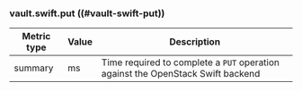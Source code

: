 ### vault.swift.put ((#vault-swift-put))

Metric type | Value | Description
----------- | ----- | -----------
summary     | ms    | Time required to complete a `PUT` operation against the OpenStack Swift backend